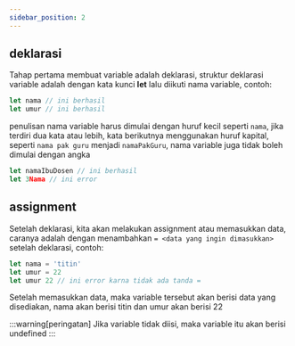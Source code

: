 ```yaml
---
sidebar_position: 2
---
```


## deklarasi

Tahap pertama membuat variable adalah deklarasi, struktur deklarasi variable adalah dengan kata kunci **let** lalu diikuti nama variable, contoh:

```js
let nama // ini berhasil
let umur // ini berhasil
```

penulisan nama variable harus dimulai dengan huruf kecil seperti `nama`, jika terdiri dua kata atau lebih, kata berikutnya menggunakan huruf kapital, seperti `nama pak guru` menjadi `namaPakGuru`, nama variable juga tidak boleh dimulai dengan angka

```js
let namaIbuDosen // ini berhasil
let 3Nama // ini error
```

## assignment

Setelah deklarasi, kita akan melakukan assignment atau memasukkan data, caranya adalah dengan menambahkan `= <data yang ingin dimasukkan>` setelah deklarasi, contoh:

```js
let nama = 'titin' 
let umur = 22
let umur 22 // ini error karna tidak ada tanda =
```

Setelah memasukkan data, maka variable tersebut akan berisi data yang disediakan, nama akan berisi titin dan umur akan berisi 22

:::warning[peringatan]
Jika variable tidak diisi, maka variable itu akan berisi undefined
:::